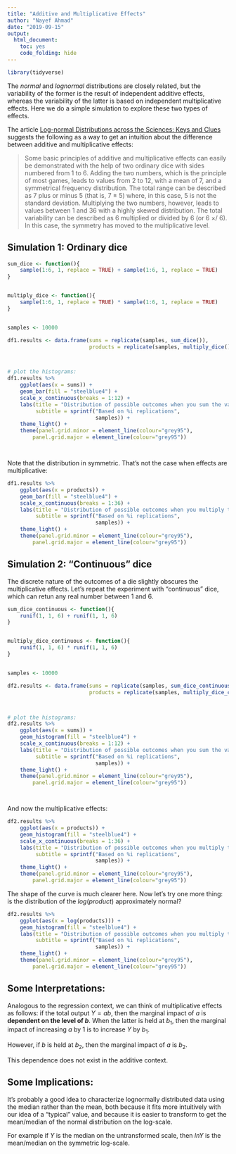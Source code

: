 ```yaml
---
title: "Additive and Multiplicative Effects"
author: "Nayef Ahmad"
date: "2019-09-15"
output: 
  html_document: 
    toc: yes
    code_folding: hide
---
```


```r
library(tidyverse)
```

The *normal* and *lognormal* distributions are closely related, but the variability of the former is the result of independent additive effects, whereas the variability of the latter is based on independent multiplicative effects. Here we do a simple simulation to explore these two types of effects.

The article [Log-normal Distributions across the Sciences: Keys and Clues](https://watermark.silverchair.com/51-5-341.pdf?token=AQECAHi208BE49Ooan9kkhW_Ercy7Dm3ZL_9Cf3qfKAc485ysgAAAoMwggJ_BgkqhkiG9w0BBwagggJwMIICbAIBADCCAmUGCSqGSIb3DQEHATAeBglghkgBZQMEAS4wEQQMuMoYuT8hPTBnPBF0AgEQgIICNkBBiaBGQFdjIvCzU6H8Gp5HqHRy8eyDYKy9q255kaKFxblUmxh0dAu2tsChHGl6QKauwVgrJoiGVdi14v7AA2sUKApCPuWG47qbpqt9wMu9PmX-OjWM3VqBnD-_EM5TIELjcaVr1cw0TYCTSIBSi_TW81uagw3eXDnE7VS2iCZhLkK4HRzxwnRS8KD3p6PRWp7cHKOtSt_MaWVUVcDPf1x01MzTjoBG9nfVTxzOJGMATXJb_KTzEiF9A3Dk4pvdMi3OAZp9s6oKrqrm-ZTP_AopEpaOFGkgPmKXh8k9F44CgjhPhPLZRQIQHLu-_xWryu7_rn8310zwLmvhwqdVP-up8gM8tgmm6JQR_zn7zFqI0_pZCNeOZh0jI4x2GhBPcYkI_P_rRiz5S96b2gpC3QQTRMQXmZeXgx1jAdri3dKttKKtGJhyUUAOnKiaP5lhPCIg5RdAxhijJsx3zztzQztWj6HmDwrnV95JQpy7u28kwoGrLz1k-CV4g2sR6fWk4K9uMPXvreJSk0cMbNyUMN9KiJnGecYWzIhnkbb8C0_rbO4ZY1mLRRZlu89gJvmMRpIadcLxY5igHUIn0Pe2CFnUtfMw42LmSNS40Q7gcU0o4Sbqno5rnSUeNn2W1MgTDN21hpw04_n0UXoCbc9Z5Rom-lvPs-e1roouLNU1uU9Mvo9OCEvFApDvsClkzSozn8_BxH8cUpaDS7gdfxJQ2Lq9z20PBYQnjaMIG9qVp7sGBVHNEHAv) suggests the following as a way to get an intuition about the difference between additive and multiplicative effects:  


> Some basic principles of additive and multiplicative effects can easily be demonstrated with the help of two ordinary dice with sides numbered from 1 to 6. Adding the two numbers, which is the principle of most games, leads to
values from 2 to 12, with a mean of 7, and a symmetrical frequency distribution. The total range can be described as
7 plus or minus 5 (that is, 7 ± 5) where, in this case, 5 is not the standard deviation. Multiplying the two numbers, however, leads to values between 1 and 36 with a highly skewed distribution. The total variability can be described as 6 multiplied or divided by 6 (or 6 ×/ 6). In this case, the symmetry has moved to the multiplicative level.

## Simulation 1: Ordinary dice 

```r

sum_dice <- function(){
    sample(1:6, 1, replace = TRUE) + sample(1:6, 1, replace = TRUE)
}


multiply_dice <- function(){
    sample(1:6, 1, replace = TRUE) * sample(1:6, 1, replace = TRUE)
}


samples <- 10000

df1.results <- data.frame(sums = replicate(samples, sum_dice()), 
                          products = replicate(samples, multiply_dice()))



# plot the histograms: 
df1.results %>% 
    ggplot(aes(x = sums)) + 
    geom_bar(fill = "steelblue4") + 
    scale_x_continuous(breaks = 1:12) + 
    labs(title = "Distribution of possible outcomes when you sum the values of 2 dice", 
         subtitle = sprintf("Based on %i replications", 
                            samples)) + 
    theme_light() + 
    theme(panel.grid.minor = element_line(colour="grey95"), 
        panel.grid.major = element_line(colour="grey95"))




```


Note that the distribution in symmetric. That's not the case when effects are multiplicative: 

```r
df1.results %>% 
    ggplot(aes(x = products)) + 
    geom_bar(fill = "steelblue4") + 
    scale_x_continuous(breaks = 1:36) + 
    labs(title = "Distribution of possible outcomes when you multiply the values of 2 dice", 
         subtitle = sprintf("Based on %i replications", 
                            samples)) + 
    theme_light() + 
    theme(panel.grid.minor = element_line(colour="grey95"), 
        panel.grid.major = element_line(colour="grey95"))


```


## Simulation 2: "Continuous" dice 
The discrete nature of the outcomes of a die slightly obscures the multiplicative effects. Let's repeat the experiment with "continuous" dice, which can retun any real number between 1 and 6. 


```r

sum_dice_continuous <- function(){
    runif(1, 1, 6) + runif(1, 1, 6)
}


multiply_dice_continuous <- function(){
    runif(1, 1, 6) * runif(1, 1, 6)
}


samples <- 10000

df2.results <- data.frame(sums = replicate(samples, sum_dice_continuous()), 
                          products = replicate(samples, multiply_dice_continuous()))



# plot the histograms: 
df2.results %>% 
    ggplot(aes(x = sums)) + 
    geom_histogram(fill = "steelblue4") + 
    scale_x_continuous(breaks = 1:12) + 
    labs(title = "Distribution of possible outcomes when you sum the values of 2 \"continuous\" dice", 
         subtitle = sprintf("Based on %i replications", 
                            samples)) + 
    theme_light() + 
    theme(panel.grid.minor = element_line(colour="grey95"), 
        panel.grid.major = element_line(colour="grey95"))




```

And now the multiplicative effects: 

```r
df2.results %>% 
    ggplot(aes(x = products)) + 
    geom_histogram(fill = "steelblue4") + 
    scale_x_continuous(breaks = 1:36) + 
    labs(title = "Distribution of possible outcomes when you multiply the values of 2 dice", 
         subtitle = sprintf("Based on %i replications", 
                            samples)) + 
    theme_light() + 
    theme(panel.grid.minor = element_line(colour="grey95"), 
        panel.grid.major = element_line(colour="grey95"))


```

The shape of the curve is much clearer here. Now let's try one more thing: is the distribution of the $log(product)$ approximately normal? 

```r
df2.results %>% 
    ggplot(aes(x = log(products))) + 
    geom_histogram(fill = "steelblue4") + 
    labs(title = "Distribution of possible outcomes when you multiply the values of 2 dice", 
         subtitle = sprintf("Based on %i replications", 
                            samples)) + 
    theme_light() + 
    theme(panel.grid.minor = element_line(colour="grey95"), 
        panel.grid.major = element_line(colour="grey95"))


```



## Some Interpretations: 
Analogous to the regression context, we can think of multiplicative effects as follows: if the total output $Y = ab$, then the marginal impact of $a$ is **dependent on the level of $b$**. When the latter is held at $b_1$, then the marginal impact of increasing $a$ by 1 is to increase $Y$ by $b_1$. 

However, if $b$ is held at $b_2$, then the marginal impact of $a$ is $b_2$. 

This dependence does not exist in the additive context. 

## Some Implications: 
It's probably a good idea to characterize lognormally distributed data using the median rather than the mean, both because it fits more intuitively with our idea of a "typical" value, and because it is easier to transform to get the mean/median of the normal distribution on the log-scale. 

For example if $Y$ is the median on the untransformed scale, then $lnY$ is the mean/median on the symmetric log-scale. 

